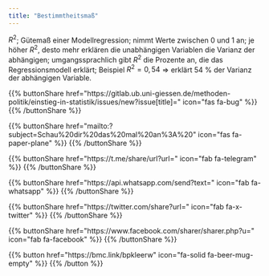 ```yaml
---
title: "Bestimmtheitsmaß"
---
```


$R^2$; Gütemaß einer Modellregression; nimmt Werte zwischen 0 und 1 an; je höher $R^2$, desto mehr erklären die unabhängigen Variablen die Varianz der abhängigen; umgangssprachlich gibt $R^2$ die Prozente an, die das Regressionsmodell erklärt; Beispiel $R^2= 0,54$ $\Rightarrow$ erklärt 54 % der Varianz der abhängigen Variable.

{{% buttonShare href=\"https\:\/\/gitlab.ub.uni-giessen.de\/methoden-politik\/einstieg-in-statistik\/issues\/new?issue[title]=\" icon=\"fas fa-bug\" %}} {{% /buttonShare %}} 

{{% buttonShare href=\"mailto\:?subject=Schau\%20dir\%20das\%20mal\%20an\%3A\%20\" icon=\"fas fa-paper-plane\" %}} {{% /buttonShare %}}

{{% buttonShare href=\"https\:\/\/t.me\/share\/url?url=\" icon=\"fab fa-telegram\" %}} {{% /buttonShare %}}

{{% buttonShare href=\"https\:\/\/api.whatsapp.com\/send?text=\" icon=\"fab fa-whatsapp\" %}} {{% /buttonShare %}}

{{% buttonShare href=\"https\:\/\/twitter.com\/share?url=\" icon=\"fab fa-x-twitter\" %}} {{% /buttonShare %}}

{{% buttonShare href=\"https\:\/\/www.facebook.com\/sharer\/sharer.php?u=\" icon=\"fab fa-facebook\" %}} {{% /buttonShare %}}

{{% button href=\"https\:\/\/bmc.link\/bpkleerw\" icon=\"fa-solid fa-beer-mug-empty\" %}} {{% /button %}}
